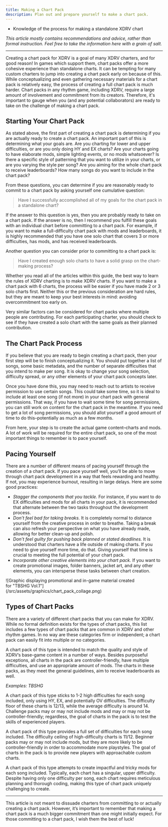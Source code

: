 ```yaml
---
title: Making a Chart Pack
description: Plan out and prepare yourself to make a chart pack.
---
```


<Aside type="note" title="Recommended Precursors:">

- Knowledge of the process for making a standalone XDRV chart

*This article mostly contains recommendations and advice, rather than formal instruction. Feel free to take the information here with a grain of salt.*

</Aside>

---
 
Creating a chart pack for XDRV is a goal of many XDRV charters, and for good reason! In games which support them, chart packs offer a more cohesive experience than standalone charts. It can be tempting for many custom charters to jump into creating a chart pack early on because of this. While conceptualizing and even gathering necessary materials for a chart pack is relatively easy, the process of creating a full chart pack is much harder. Chart packs in any rhythm game, including XDRV, require a large amount of involvement and commitment from its creators. Therefore, it's important to gauge when you (and any potential collaborators) are ready to take on the challenge of making a chart pack.

## Starting Your Chart Pack

As stated above, the first part of creating a chart pack is determining if you are actually ready to create a chart pack. An important part of this is determining what your goals are. Are you charting for lower and upper difficulties, or are you only doing HY and EX charts? Are your charts going to have elaborate mods, simple lighting events, or no mods whatsoever? Is there a specific style of patterning that you want to utilize in your charts, or are you varying the style per song? Are you aiming for the whole chart pack to receive leaderboards? How many songs do you want to include in the chart pack?

From these questions, you can determine if you are reasonably ready to commit to a chart pack by asking yourself one cumulative question:

> Have I successfully accomplished all of my goals for the chart pack in a standalone chart?
	
If the answer to this question is yes, then you are probably ready to take on a chart pack. If the answer is no, then I recommend you fulfill these goals with an individual chart before committing to a chart pack. For example, if you want to make a full-difficulty chart pack with mods and leaderboards, it is highly recommended that you have one solo chart that covers 3 or more difficulties, has mods, and has received leaderboards.

Another question you can consider prior to committing to a chart pack is:

> Have I created enough solo charts to have a solid grasp on the chart-making process?

Whether you read all of the articles within this guide, the best way to learn the rules of XDRV charting is to make XDRV charts. If you want to make a chart pack with 6 charts, the process will be easier if you have made 2 or 3 solo charts first. Neither this or the previous consideration are hard rules, but they are meant to keep your best interests in mind: avoiding overcommitment too early on.

<Aside type="tip" title="Approach for Collab Chart Packs">

Very similar factors can be considered for chart packs where multiple people are contributing. For each participating charter, you should check to see if they have created a solo chart with the same goals as their planned contribution.

</Aside>

## The Chart Pack Process

If you believe that you are ready to begin creating a chart pack, then your first step will be to finish conceptualizing it. You should put together a list of songs, some basic metadata, and the number of separate difficulties that you intend to make per song. It is okay to change your song selection, difficulty spread, or any other elements of your chart pack concepts later.

Once you have done this, you may need to reach out to artists to receive permission to use certain songs. This could take some time, so it is ideal to include at least one song (if not more) in your chart pack with general permissions. That way, if you have to wait some time for song permissions, you can still work on content for the chart pack in the meantime. If you need to get a lot of song permissions, you should allot yourself a good amount of time to do this–potentially as much as a few months.

From here, your step is to create the actual game content–charts and mods. A lot of work will be required for the entire chart pack, so one of the most important things to remember is to pace yourself.

## Pacing Yourself

There are a number of different means of pacing yourself through the creation of a chart pack. If you pace yourself well, you’ll be able to move through chart pack development in a way that feels rewarding and healthy. If not, you may experience burnout, resulting in large delays. Here are some good practices:

- *Stagger the components that you tackle.* For instance, if you want to do EX difficulties and mods for all charts in your pack, it is recommended that alternate between the two tasks throughout the development process.
- *Don’t feel bad for taking breaks.* It is completely normal to distance yourself from the creative process in order to breathe. Taking a break can also refresh your perspective on what you have already made, allowing for better clean-up and polish.
- *Don’t feel guilty for pushing back planned or stated deadlines.* It is understood that charters have a life outside of making charts. If you need to give yourself more time, do that. Giving yourself that time is crucial to meeting the full potential of your chart pack.
- *Incorporate other creative elements into your chart pack.* If you want to create promotional images, folder banners, jacket art, and any other elements, you can intersperse these tasks between chart creation.

<div style="width:85%">
![Graphic displaying promotional and in-game material created for "TBSHG Vol.1"](/src/assets/graphics/chart_pack_collage.png)
</div>


## Types of Chart Packs

There are a variety of different chart packs that you can make for XDRV. While no formal definition exists for the types of chart packs, this list includes a few types of chart packs that are common in XDRV and other rhythm games. In no way are these categories firm or independent; a chart pack can easily fit into multiple or no categories.

<Card title="Base-Game Style" icon="seti:folder">

A chart pack of this type is intended to match the quality and style of XDRV’s base-game content in a number of ways. Besides purposeful exceptions, all charts in the pack are controller-friendly, have multiple difficulties, and use an appropriate amount of mods. The charts in these packs, as they meet the general guidelines, aim to receive leaderboards as well. 

*Examples: TBSHG*

</Card>

<Card title="Challenge Pack" icon="seti:folder">

A chart pack of this type sticks to 1-2 high difficulties for each song included, only using HY, EX, and potentially OV difficulties. The difficulty floor of these charts is 12/13, while the average difficulty is around 14. Challenge packs may or may not include mods and may or may not be controller-friendly; regardless, the goal of charts in the pack is to test the skills of experienced players.

</Card>

<Card title="Beginner Pack" icon="seti:folder">

A chart pack of this type provides a full set of difficulties for each song included. The difficulty ceiling of high-difficulty charts is 11/12. Beginner packs may or may not include mods, but they are more likely to be controller-friendly in order to accommodate more playstyles. The goal of charts in the pack is to provide new players with approachable custom charts.

</Card>


<Card title="Modchart Pack" icon="seti:folder">

A chart pack of this type attempts to create impactful and tricky mods for each song included. Typically, each chart has a singular, upper difficulty. Despite having only one difficulty per song, each chart requires meticulous planning and thorough coding, making this type of chart pack uniquely challenging to create.

</Card>

---
 
This article is not meant to dissuade charters from committing to or actually creating a chart pack. However, it’s important to remember that making a chart pack is a much bigger commitment than one might initially expect. For those committing to a chart pack, I wish them the best of luck!